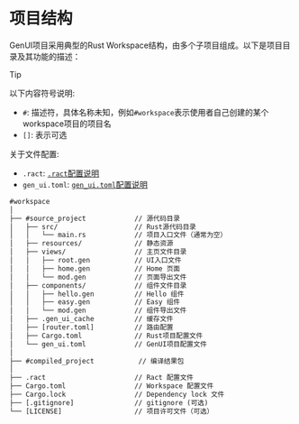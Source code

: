 # 项目结构

GenUI项目采用典型的Rust Workspace结构，由多个子项目组成。以下是项目目录及其功能的描述：

> [!TIP]
> 以下内容符号说明:
> - `#`: 描述符，具体名称未知，例如`#workspace`表示使用者自己创建的某个workspace项目的项目名
> - `[]`: 表示可选
> 
> 关于文件配置:
> - `.ract`: [`.ract`配置说明](/zh/doc/config/ract_toml)
> - `gen_ui.toml`: [`gen_ui.toml`配置说明](/zh/doc/config/gen_ui_toml)


```txt title="workspace"
#workspace
│
├── #source_project            // 源代码目录
│   ├── src/                   // Rust源代码目录
│   │   └── main.rs            // 项目入口文件（通常为空）
│   ├── resources/             // 静态资源
│   ├── views/                 // 主页文件目录
│   │   ├── root.gen           // UI入口文件
│   │   ├── home.gen           // Home 页面
│   │   └── mod.gen            // 页面导出文件
│   ├── components/            // 组件文件目录
│   │   ├── hello.gen          // Hello 组件
│   │   ├── easy.gen           // Easy 组件
│   │   └── mod.gen            // 组件导出文件
│   ├── .gen_ui_cache          // 缓存文件
│   ├── [router.toml]          // 路由配置
│   ├── Cargo.toml             // Rust项目配置文件
│   └── gen_ui.toml            // GenUI项目配置文件
│
├── #compiled_project           // 编译结果包
│
├── .ract                      // Ract 配置文件
├── Cargo.toml                 // Workspace 配置文件
├── Cargo.lock                 // Dependency lock 文件
├── [.gitignore]               // gitignore (可选)
└── [LICENSE]                  // 项目许可文件（可选）
```